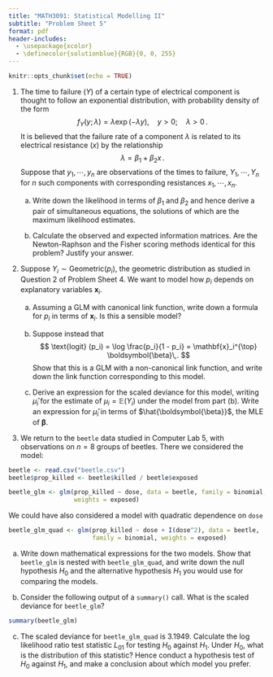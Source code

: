 ```yaml
---
title: "MATH3091: Statistical Modelling II"
subtitle: "Problem Sheet 5"
format: pdf
header-includes:
  - \usepackage{xcolor}
  - \definecolor{solutionblue}{RGB}{0, 0, 255}
---
```


```r
knitr::opts_chunk$set(echo = TRUE)
```


1. The time to failure ($Y$) of a certain type of electrical component is thought to follow an exponential distribution, with probability density of the form
$$
f_Y(y;\lambda) = \lambda \exp\left(-\lambda y\right), \quad
y>0;\quad\lambda>0\,.
$$
It is believed that the failure rate of a component $\lambda$ is related to its electrical resistance ($x$) by the relationship
$$
\lambda = \beta_1+\beta_2 x\,.
$$
Suppose that $y_1,\cdots ,y_n$  are observations of the times to failure, $Y_1,\cdots,Y_n$ for $n$ such components with corresponding
resistances $x_1,\cdots,x_n$.

   a. Write down the likelihood in terms of $\beta_1$ and $\beta_2$ and hence derive a pair of simultaneous equations, the solutions of which are the maximum likelihood estimates.

   b. Calculate the observed and expected information matrices. Are the Newton-Raphson and the Fisher scoring methods identical
for this problem? Justify your answer.

2. Suppose $Y_i \sim \text{Geometric}(p_i)$, the geometric distribution as studied in Question 2 of Problem Sheet 4. We want to model how $p_i$ depends on explanatory variables $\boldsymbol{x}_i$.

   a. Assuming a GLM with canonical link function, write down a formula for $p_i$ in terms of $\boldsymbol{x}_i$. Is this a sensible model?

   a. Suppose instead that 
   $$
   \text{logit} (p_i) = \log \frac{p_i}{1 - p_i} =  \mathbf{x}_i^{\top} \boldsymbol{\beta}\,.
   $$
   Show that this is a GLM with a non-canonical link function, and write down the link function corresponding to this model.
   
   b. Derive an expression for the scaled deviance for this model, writing $\hat \mu_i$ for the estimate of $\mu_i = \mathbb{E}(Y_i)$ under the model from part (b). Write an expression for $\hat \mu_i$ in terms of $\hat{\boldsymbol{\beta}}$, the MLE of $\boldsymbol{\beta}$.

3. We return to the `beetle` data studied in Computer Lab 5, with observations on $n = 8$ groups of beetles. There we considered the model:

```r
beetle <- read.csv("beetle.csv")
beetle$prop_killed <- beetle$killed / beetle$exposed
```

```r
beetle_glm <- glm(prop_killed ~ dose, data = beetle, family = binomial,
                  weights = exposed)
```

We could have also considered a model with quadratic dependence on `dose`
```r
beetle_glm_quad <- glm(prop_killed ~ dose + I(dose^2), data = beetle, 
                       family = binomial, weights = exposed)
```

   a. Write down mathematical expressions for the two models. Show that `beetle_glm` is nested with `beetle_glm_quad`, and write down the null hypothesis $H_0$ and the alternative hypothesis $H_1$ you would use for comparing the models.
   
   b. Consider the following output of a `summary()` call. What is the scaled deviance for `beetle_glm`? 
```r
summary(beetle_glm)
```
    
   c. The scaled deviance for `beetle_glm_quad` is $3.1949$. Calculate the log likelihood ratio test statistic $L_{01}$ for testing $H_0$ against $H_1$. Under $H_0$, what is the distribution of this statistic? Hence conduct a hypothesis test of $H_0$ against $H_1$, and make a conclusion about which model you prefer. 
